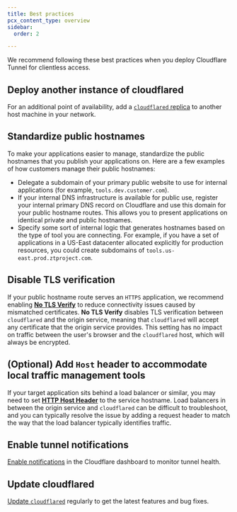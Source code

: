 ```yaml
---
title: Best practices
pcx_content_type: overview
sidebar:
  order: 2

---
```


We recommend following these best practices when you deploy Cloudflare Tunnel for clientless access.

## Deploy another instance of cloudflared

For an additional point of availability, add a [`cloudflared` replica](/cloudflare-one/connections/connect-networks/configure-tunnels/tunnel-availability/) to another host machine in your network.

## Standardize public hostnames

To make your applications easier to manage, standardize the public hostnames that you publish your applications on. Here are a few examples of how customers manage their public hostnames:

* Delegate a subdomain of your primary public website to use for internal applications (for example, `tools.dev.customer.com`).
* If your internal DNS infrastructure is available for public use, register your internal primary DNS record on Cloudflare and use this domain for your public hostname routes. This allows you to present applications on identical private and public hostnames.
* Specify some sort of internal logic that generates hostnames based on the type of tool you are connecting. For example, if you have a set of applications in a US-East datacenter allocated explicitly for production resources, you could create subdomains of `tools.us-east.prod.ztproject.com`.

## Disable TLS verification

If your public hostname route serves an `HTTPS` application, we recommend enabling [**No TLS Verify**](/cloudflare-one/connections/connect-networks/configure-tunnels/cloudflared-parameters/origin-parameters/#notlsverify) to reduce connectivity issues caused by mismatched certificates. **No TLS Verify** disables TLS verification between `cloudflared` and the origin service, meaning that `cloudflared` will accept any certificate that the origin service provides. This setting has no impact on traffic between the user's browser and the `cloudflared` host, which will always be encrypted.

## (Optional) Add `Host` header to accommodate local traffic management tools

If your target application sits behind a load balancer or similar, you may need to set [**HTTP Host Header**](/cloudflare-one/connections/connect-networks/configure-tunnels/cloudflared-parameters/origin-parameters/#httphostheader) to the service hostname. Load balancers in between the origin service and `cloudflared` can be difficult to troubleshoot, and you can typically resolve the issue by adding a request header to match the way that the load balancer typically identifies traffic.

## Enable tunnel notifications

[Enable notifications](/cloudflare-one/connections/connect-networks/monitor-tunnels/notifications/) in the Cloudflare dashboard to monitor tunnel health.

## Update cloudflared

[Update `cloudflared`](/cloudflare-one/connections/connect-networks/downloads/update-cloudflared/) regularly to get the latest features and bug fixes.
